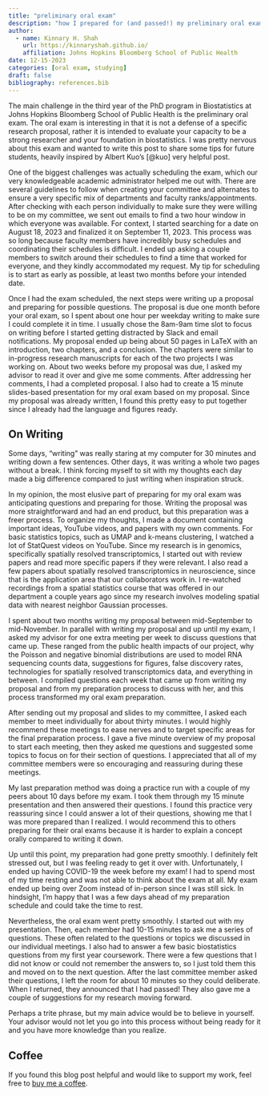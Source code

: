 ```yaml
---
title: "preliminary oral exam"
description: "how I prepared for (and passed!) my preliminary oral exam"
author:
  - name: Kinnary H. Shah
    url: https://kinnaryshah.github.io/
    affiliation: Johns Hopkins Bloomberg School of Public Health
date: 12-15-2023
categories: [oral exam, studying]  
draft: false 
bibliography: references.bib 
---
```


The main challenge in the third year of the PhD program in Biostatistics at Johns Hopkins Bloomberg School of Public Health is the preliminary oral exam. The oral exam is interesting in that it is not a defense of a specific research proposal, rather it is intended to evaluate your capacity to be a strong researcher and your foundation in biostatistics. I was pretty nervous about this exam and wanted to write this post to share some tips for future students, heavily inspired by Albert Kuo's [@kuo] very helpful post.

One of the biggest challenges was actually scheduling the exam, which our very knowledgeable academic administrator helped me out with. There are several guidelines to follow when creating your committee and alternates to ensure a very specific mix of departments and faculty ranks/appointments. After checking with each person individually to make sure they were willing to be on my committee, we sent out emails to find a two hour window in which everyone was available. For context, I started searching for a date on August 18, 2023 and finalized it on September 11, 2023. This process was so long because faculty members have incredibly busy schedules and coordinating their schedules is difficult. I ended up asking a couple members to switch around their schedules to find a time that worked for everyone, and they kindly accommodated my request. My tip for scheduling is to start as early as possible, at least two months before your intended date.

Once I had the exam scheduled, the next steps were writing up a proposal and preparing for possible questions. The proposal is due one month before your oral exam, so I spent about one hour per weekday writing to make sure I could complete it in time. I usually chose the 8am-9am time slot to focus on writing before I started getting distracted by Slack and email notifications. My proposal ended up being about 50 pages in LaTeX with an introduction, two chapters, and a conclusion. The chapters were similar to in-progress research manuscripts for each of the two projects I was working on. About two weeks before my proposal was due, I asked my advisor to read it over and give me some comments. After addressing her comments, I had a completed proposal. I also had to create a 15 minute slides-based presentation for my oral exam based on my proposal. Since my proposal was already written, I found this pretty easy to put together since I already had the language and figures ready.

::: {.callout-tip}
## On Writing

Some days, "writing" was really staring at my computer for 30 minutes and writing down a few sentences. Other days, it was writing a whole two pages without a break. I think forcing myself to sit with my thoughts each day made a big difference compared to just writing when inspiration struck.
:::

In my opinion, the most elusive part of preparing for my oral exam was anticipating questions and preparing for those. Writing the proposal was more straightforward and had an end product, but this preparation was a freer process. To organize my thoughts, I made a document containing important ideas, YouTube videos, and papers with my own comments. For basic statistics topics, such as UMAP and k-means clustering, I watched a lot of StatQuest videos on YouTube. Since my research is in genomics, specifically spatially resolved transcriptomics, I started out with review papers and read more specific papers if they were relevant. I also read a few papers about spatially resolved transcriptomics in neuroscience, since that is the application area that our collaborators work in. I re-watched recordings from a spatial statistics course that was offered in our department a couple years ago since my research involves modeling spatial data with nearest neighbor Gaussian processes.

I spent about two months writing my proposal between mid-September to mid-November. In parallel with writing my proposal and up until my exam, I asked my advisor for one extra meeting per week to discuss questions that came up. These ranged from the public health impacts of our project, why the Poisson and negative binomial distributions are used to model RNA sequencing counts data, suggestions for figures, false discovery rates, technologies for spatially resolved transcriptomics data, and everything in between. I compiled questions each week that came up from writing my proposal and from my preparation process to discuss with her, and this process transformed my oral exam preparation.

After sending out my proposal and slides to my committee, I asked each member to meet individually for about thirty minutes. I would highly recommend these meetings to ease nerves and to target specific areas for the final preparation process. I gave a five minute overview of my proposal to start each meeting, then they asked me questions and suggested some topics to focus on for their section of questions. I appreciated that all of my committee members were so encouraging and reassuring during these meetings.

My last preparation method was doing a practice run with a couple of my peers about 10 days before my exam. I took them through my 15 minute presentation and then answered their questions. I found this practice very reassuring since I could answer a lot of their questions, showing me that I was more prepared than I realized. I would recommend this to others preparing for their oral exams because it is harder to explain a concept orally compared to writing it down. 

Up until this point, my preparation had gone pretty smoothly. I definitely felt stressed out, but I was feeling ready to get it over with. Unfortunately, I ended up having COVID-19 the week before my exam! I had to spend most of my time resting and was not able to think about the exam at all. My exam ended up being over Zoom instead of in-person since I was still sick. In hindsight, I'm happy that I was a few days ahead of my preparation schedule and could take the time to rest.

Nevertheless, the oral exam went pretty smoothly. I started out with my presentation. Then, each member had 10-15 minutes to ask me a series of questions. These often related to the questions or topics we discussed in our individual meetings. I also had to answer a few basic biostatistics questions from my first year coursework. There were a few questions that I did not know or could not remember the answers to, so I just told them this and moved on to the next question. After the last committee member asked their questions, I left the room for about 10 minutes so they could deliberate. When I returned, they announced that I had passed! They also gave me a couple of suggestions for my research moving forward.

Perhaps a trite phrase, but my main advice would be to believe in yourself. Your advisor would not let you go into this process without being ready for it and you have more knowledge than you realize. 

::: {.callout-note}
## Coffee

If you found this blog post helpful and would like to support my work, feel free to [buy me a coffee](https://www.buymeacoffee.com/kinnaryshah).
:::
